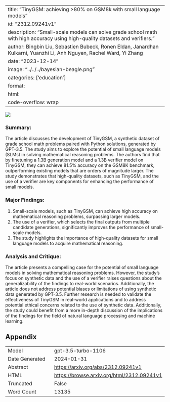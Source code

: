 
---
title: "TinyGSM: achieving >80% on GSM8k with small language models"
id: "2312.09241v1"
description: "Small-scale models can solve grade school math with high accuracy using high-quality datasets and verifiers."
author: Bingbin Liu, Sebastien Bubeck, Ronen Eldan, Janardhan Kulkarni, Yuanzhi Li, Anh Nguyen, Rachel Ward, Yi Zhang
date: "2023-12-14"
image: "../../../bayesian-beagle.png"
categories: ['education']
format:
  html:
    code-overflow: wrap
---

![](None)

### **Summary:**
The article discusses the development of TinyGSM, a synthetic dataset of grade school math problems paired with Python solutions, generated by GPT-3.5. The study aims to explore the potential of small language models (SLMs) in solving mathematical reasoning problems. The authors find that by finetuning a 1.3B generation model and a 1.3B verifier model on TinyGSM, they can achieve 81.5% accuracy on the GSM8K benchmark, outperforming existing models that are orders of magnitude larger. The study demonstrates that high-quality datasets, such as TinyGSM, and the use of a verifier are key components for enhancing the performance of small models.

### **Major Findings:**
1. Small-scale models, such as TinyGSM, can achieve high accuracy on mathematical reasoning problems, surpassing larger models.
2. The use of a verifier, which selects the final outputs from multiple candidate generations, significantly improves the performance of small-scale models.
3. The study highlights the importance of high-quality datasets for small language models to acquire mathematical reasoning.

### **Analysis and Critique:**
The article presents a compelling case for the potential of small language models in solving mathematical reasoning problems. However, the study's focus on synthetic data and the use of a verifier raises questions about the generalizability of the findings to real-world scenarios. Additionally, the article does not address potential biases or limitations of using synthetic data generated by GPT-3.5. Further research is needed to validate the effectiveness of TinyGSM in real-world applications and to address potential ethical concerns related to the use of synthetic data. Additionally, the study could benefit from a more in-depth discussion of the implications of the findings for the field of natural language processing and machine learning.

## Appendix

|          |          |
|----------|----------|
| Model     | gpt-3.5-turbo-1106       |
| Date Generated     | 2024-01-31       |
| Abstract | [https://arxiv.org/abs/2312.09241v1](https://arxiv.org/abs/2312.09241v1)        |
| HTML     | [https://browse.arxiv.org/html/2312.09241v1](https://browse.arxiv.org/html/2312.09241v1)       |
| Truncated       | False       |
| Word Count       | 13135       |